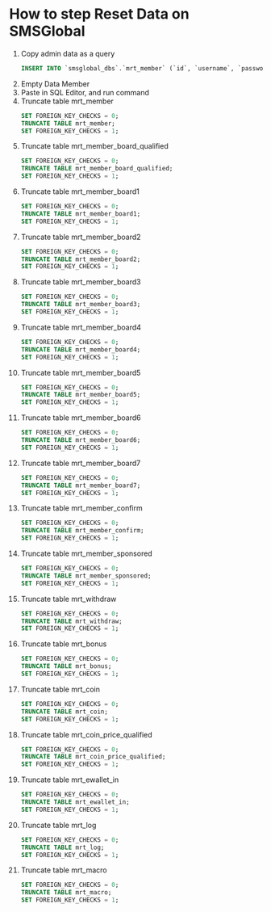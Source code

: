 # How to step Reset Data on SMSGlobal

1.  Copy admin data as a query
    ```sql 
    INSERT INTO `smsglobal_dbs`.`mrt_member` (`id`, `username`, `password`, `password_product`, `name`, `email`, `type`, `free`, `package`, `package_join`, `sponsor`, `parent_board1`, `parent_board2`, `parent_board3`, `parent_board4`, `parent_board5`, `parent_board6`, `parent_board7`, `position_board1`, `position_board2`, `position_board3`, `position_board4`, `position_board5`, `position_board6`, `position_board7`, `tree_board1`, `tree_board2`, `tree_board3`, `tree_board4`, `tree_board5`, `tree_board6`, `tree_board7`, `board1`, `board2`, `board3`, `board4`, `board5`, `board6`, `board7`, `username_board1`, `username_board2`, `username_board3`, `username_board4`, `username_board5`, `username_board6`, `username_board7`, `current_board`, `status`, `nominal`, `uniquecode`, `address`, `province`, `city`, `district`, `village`, `idcard`, `idcard_type`, `idcard_file_name`, `idcard_file_size`, `idcard_file_ext`, `idcard_file_url`, `phone_area`, `phone`, `bank_id`, `bill`, `bill_name`, `branch`, `usdt_wallet`, `shibainu_wallet`, `city_code`, `gender`, `avatar_filename`, `avatar_url`, `avatar_extension`, `avatar_size`, `birthdate`, `last_login`, `datecreated`, `datemodified`) VALUES (1, 'admin', '6dIG2ZTx9BdEe6DYfBE7gtbrdc/HdNFBvI80sXJzcVDUNSHyoNiTom3QxdVilA0Bimu47P+Hp81AGY0XW2TxKQ==', '49eGDtxyJ75hoOJYLI31ActnvuNUk+YizbvUnTy5LDfNrGOibPuqK3rDKfy27OLq+vDsTbn71Xu4d1Ql0BHPag==', 'ADMINISTRATOR', 'administrator@mrtnet.com', 1, 1, 'platinum', 'platinum', 0, 0, 0, 0, 0, 0, 0, 0, '', '', '', '', '', '', '', '1', '1', '1', '1', '1', '1', '1', 1, 1, 1, 1, 1, 1, 1, '', '', '', '', '', '', '', 1, 1, 0, 0, '', 0, 0, '', '', '', '', '', 0, '', '', '', '', 0, '', '', '', '', '', '', 'male', '', '', '', 0, '0000-00-00', '2023-05-29 22:15:04', '2023-01-01 00:00:00', '2023-01-01 00:00:00');
    ```
2.  Empty Data Member
3.  Paste in SQL Editor, and run command
4.  Truncate table mrt_member
    ```sql 
    SET FOREIGN_KEY_CHECKS = 0;
    TRUNCATE TABLE mrt_member;
    SET FOREIGN_KEY_CHECKS = 1;
    ```
5.  Truncate table mrt_member_board_qualified
    ```sql 
    SET FOREIGN_KEY_CHECKS = 0;
    TRUNCATE TABLE mrt_member_board_qualified;
    SET FOREIGN_KEY_CHECKS = 1;
    ```
6.  Truncate table mrt_member_board1
    ```sql 
    SET FOREIGN_KEY_CHECKS = 0;
    TRUNCATE TABLE mrt_member_board1;
    SET FOREIGN_KEY_CHECKS = 1;
    ```
7.  Truncate table mrt_member_board2
    ```sql 
    SET FOREIGN_KEY_CHECKS = 0;
    TRUNCATE TABLE mrt_member_board2;
    SET FOREIGN_KEY_CHECKS = 1;
    ```
8.  Truncate table mrt_member_board3
    ```sql 
    SET FOREIGN_KEY_CHECKS = 0;
    TRUNCATE TABLE mrt_member_board3;
    SET FOREIGN_KEY_CHECKS = 1;
    ```
9.  Truncate table mrt_member_board4
    ```sql 
    SET FOREIGN_KEY_CHECKS = 0;
    TRUNCATE TABLE mrt_member_board4;
    SET FOREIGN_KEY_CHECKS = 1;
    ```
10. Truncate table mrt_member_board5
    ```sql 
    SET FOREIGN_KEY_CHECKS = 0;
    TRUNCATE TABLE mrt_member_board5;
    SET FOREIGN_KEY_CHECKS = 1;
    ```
11. Truncate table mrt_member_board6
    ```sql 
    SET FOREIGN_KEY_CHECKS = 0;
    TRUNCATE TABLE mrt_member_board6;
    SET FOREIGN_KEY_CHECKS = 1;
    ```
12. Truncate table mrt_member_board7
    ```sql 
    SET FOREIGN_KEY_CHECKS = 0;
    TRUNCATE TABLE mrt_member_board7;
    SET FOREIGN_KEY_CHECKS = 1;
    ```
13. Truncate table mrt_member_confirm
    ```sql 
    SET FOREIGN_KEY_CHECKS = 0;
    TRUNCATE TABLE mrt_member_confirm;
    SET FOREIGN_KEY_CHECKS = 1;
    ```
14. Truncate table mrt_member_sponsored
    ```sql 
    SET FOREIGN_KEY_CHECKS = 0;
    TRUNCATE TABLE mrt_member_sponsored;
    SET FOREIGN_KEY_CHECKS = 1;
    ```
15. Truncate table mrt_withdraw
    ```sql 
    SET FOREIGN_KEY_CHECKS = 0;
    TRUNCATE TABLE mrt_withdraw;
    SET FOREIGN_KEY_CHECKS = 1;
    ```
16. Truncate table mrt_bonus
    ```sql 
    SET FOREIGN_KEY_CHECKS = 0;
    TRUNCATE TABLE mrt_bonus;
    SET FOREIGN_KEY_CHECKS = 1;
    ```
17. Truncate table mrt_coin
    ```sql 
    SET FOREIGN_KEY_CHECKS = 0;
    TRUNCATE TABLE mrt_coin;
    SET FOREIGN_KEY_CHECKS = 1;
    ```
18. Truncate table mrt_coin_price_qualified
    ```sql 
    SET FOREIGN_KEY_CHECKS = 0;
    TRUNCATE TABLE mrt_coin_price_qualified;
    SET FOREIGN_KEY_CHECKS = 1;
    ```
19. Truncate table mrt_ewallet_in
    ```sql 
    SET FOREIGN_KEY_CHECKS = 0;
    TRUNCATE TABLE mrt_ewallet_in;
    SET FOREIGN_KEY_CHECKS = 1;
    ```
20. Truncate table mrt_log
    ```sql 
    SET FOREIGN_KEY_CHECKS = 0;
    TRUNCATE TABLE mrt_log;
    SET FOREIGN_KEY_CHECKS = 1;
    ```
21. Truncate table mrt_macro
    ```sql 
    SET FOREIGN_KEY_CHECKS = 0;
    TRUNCATE TABLE mrt_macro;
    SET FOREIGN_KEY_CHECKS = 1;
    ```
